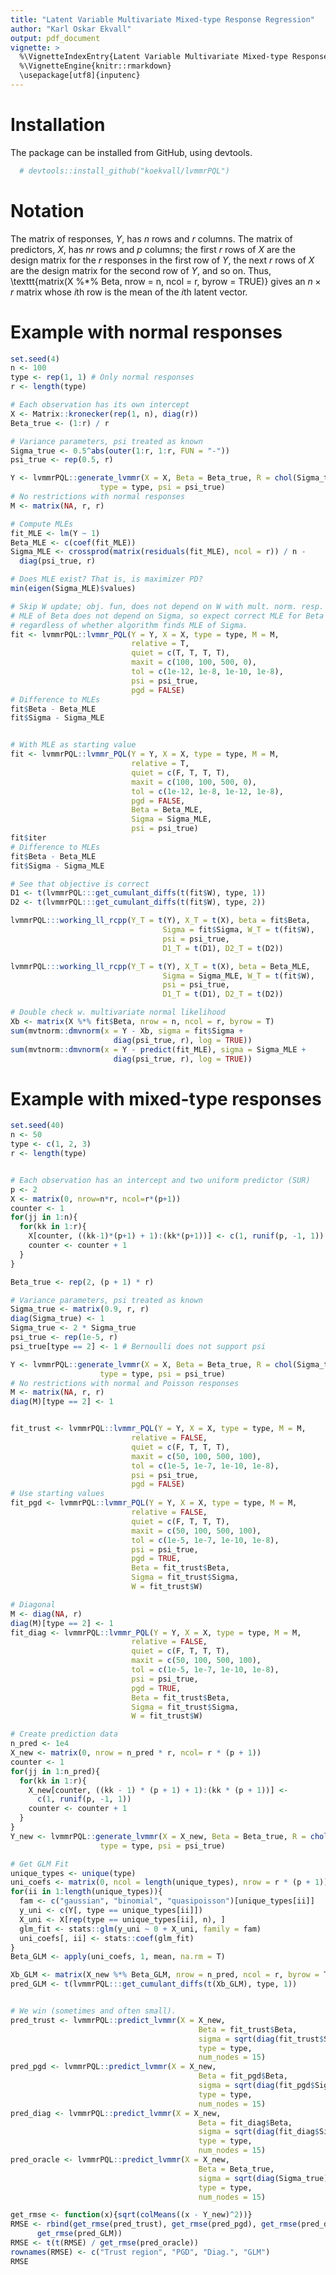 ```yaml
---
title: "Latent Variable Multivariate Mixed-type Response Regression"
author: "Karl Oskar Ekvall"
output: pdf_document
vignette: >
  %\VignetteIndexEntry{Latent Variable Multivariate Mixed-type Response Regression}
  %\VignetteEngine{knitr::rmarkdown}
  \usepackage[utf8]{inputenc}
---
```


# Installation

The package can be installed from GitHub, using devtools.

```r
  # devtools::install_github("koekvall/lvmmrPQL") 
```


# Notation

The matrix of responses, $Y$, has $n$ rows and $r$ columns. The matrix of predictors, $X$, has $nr$ rows and $p$ columns; the first $r$ rows of $X$ are the design matrix for the $r$ responses in the first row of $Y$, the next $r$ rows of $X$ are the design matrix for the second row of $Y$, and so on. Thus, \texttt{matrix(X %*% Beta, nrow = n, ncol = r, byrow = TRUE)} gives an $n\times r$ matrix whose $i$th row is the mean of the $i$th latent vector.

# Example with normal responses
```r
set.seed(4)
n <- 100
type <- rep(1, 1) # Only normal responses
r <- length(type)

# Each observation has its own intercept
X <- Matrix::kronecker(rep(1, n), diag(r))
Beta_true <- (1:r) / r

# Variance parameters, psi treated as known
Sigma_true <- 0.5^abs(outer(1:r, 1:r, FUN = "-"))
psi_true <- rep(0.5, r)

Y <- lvmmrPQL::generate_lvmmr(X = X, Beta = Beta_true, R = chol(Sigma_true),
                    type = type, psi = psi_true)
# No restrictions with normal responses
M <- matrix(NA, r, r)

# Compute MLEs
fit_MLE <- lm(Y ~ 1)
Beta_MLE <- c(coef(fit_MLE))
Sigma_MLE <- crossprod(matrix(residuals(fit_MLE), ncol = r)) / n -
  diag(psi_true, r)

# Does MLE exist? That is, is maximizer PD?
min(eigen(Sigma_MLE)$values)

# Skip W update; obj. fun, does not depend on W with mult. norm. resp.
# MLE of Beta does not depend on Sigma, so expect correct MLE for Beta
# regardless of whether algorithm finds MLE of Sigma.
fit <- lvmmrPQL::lvmmr_PQL(Y = Y, X = X, type = type, M = M,
                           relative = T,
                           quiet = c(T, T, T, T),
                           maxit = c(100, 100, 500, 0),
                           tol = c(1e-12, 1e-8, 1e-10, 1e-8),
                           psi = psi_true,
                           pgd = FALSE)
# Difference to MLEs
fit$Beta - Beta_MLE
fit$Sigma - Sigma_MLE


# With MLE as starting value
fit <- lvmmrPQL::lvmmr_PQL(Y = Y, X = X, type = type, M = M,
                           relative = T,
                           quiet = c(F, T, T, T),
                           maxit = c(100, 100, 500, 0),
                           tol = c(1e-12, 1e-8, 1e-12, 1e-8),
                           pgd = FALSE,
                           Beta = Beta_MLE,
                           Sigma = Sigma_MLE,
                           psi = psi_true)
fit$iter
# Difference to MLEs
fit$Beta - Beta_MLE
fit$Sigma - Sigma_MLE

# See that objective is correct
D1 <- t(lvmmrPQL:::get_cumulant_diffs(t(fit$W), type, 1))
D2 <- t(lvmmrPQL:::get_cumulant_diffs(t(fit$W), type, 2))

lvmmrPQL:::working_ll_rcpp(Y_T = t(Y), X_T = t(X), beta = fit$Beta,
                                  Sigma = fit$Sigma, W_T = t(fit$W),
                                  psi = psi_true,
                                  D1_T = t(D1), D2_T = t(D2))

lvmmrPQL:::working_ll_rcpp(Y_T = t(Y), X_T = t(X), beta = Beta_MLE,
                                  Sigma = Sigma_MLE, W_T = t(fit$W),
                                  psi = psi_true,
                                  D1_T = t(D1), D2_T = t(D2))

# Double check w. multivariate normal likelihood
Xb <- matrix(X %*% fit$Beta, nrow = n, ncol = r, byrow = T)
sum(mvtnorm::dmvnorm(x = Y - Xb, sigma = fit$Sigma +
                       diag(psi_true, r), log = TRUE))
sum(mvtnorm::dmvnorm(x = Y - predict(fit_MLE), sigma = Sigma_MLE +
                       diag(psi_true, r), log = TRUE))


```


# Example with mixed-type responses
```r
set.seed(40)
n <- 50
type <- c(1, 2, 3)
r <- length(type)


# Each observation has an intercept and two uniform predictor (SUR)
p <- 2
X <- matrix(0, nrow=n*r, ncol=r*(p+1))
counter <- 1
for(jj in 1:n){
  for(kk in 1:r){
    X[counter, ((kk-1)*(p+1) + 1):(kk*(p+1))] <- c(1, runif(p, -1, 1))
    counter <- counter + 1
  }
}

Beta_true <- rep(2, (p + 1) * r)

# Variance parameters, psi treated as known
Sigma_true <- matrix(0.9, r, r)
diag(Sigma_true) <- 1
Sigma_true <- 2 * Sigma_true
psi_true <- rep(1e-5, r)
psi_true[type == 2] <- 1 # Bernoulli does not support psi

Y <- lvmmrPQL::generate_lvmmr(X = X, Beta = Beta_true, R = chol(Sigma_true),
                    type = type, psi = psi_true)
# No restrictions with normal and Poisson responses
M <- matrix(NA, r, r)
diag(M)[type == 2] <- 1


fit_trust <- lvmmrPQL::lvmmr_PQL(Y = Y, X = X, type = type, M = M,
                           relative = FALSE,
                           quiet = c(F, T, T, T),
                           maxit = c(50, 100, 500, 100),
                           tol = c(1e-5, 1e-7, 1e-10, 1e-8),
                           psi = psi_true,
                           pgd = FALSE)
# Use starting values
fit_pgd <- lvmmrPQL::lvmmr_PQL(Y = Y, X = X, type = type, M = M,
                           relative = FALSE,
                           quiet = c(F, T, T, T),
                           maxit = c(50, 100, 500, 100),
                           tol = c(1e-5, 1e-7, 1e-10, 1e-8),
                           psi = psi_true,
                           pgd = TRUE,
                           Beta = fit_trust$Beta,
                           Sigma = fit_trust$Sigma,
                           W = fit_trust$W)

# Diagonal
M <- diag(NA, r)
diag(M)[type == 2] <- 1
fit_diag <- lvmmrPQL::lvmmr_PQL(Y = Y, X = X, type = type, M = M,
                           relative = FALSE,
                           quiet = c(F, T, T, T),
                           maxit = c(50, 100, 500, 100),
                           tol = c(1e-5, 1e-7, 1e-10, 1e-8),
                           psi = psi_true,
                           pgd = TRUE,
                           Beta = fit_trust$Beta,
                           Sigma = fit_trust$Sigma,
                           W = fit_trust$W)

# Create prediction data
n_pred <- 1e4
X_new <- matrix(0, nrow = n_pred * r, ncol= r * (p + 1))
counter <- 1
for(jj in 1:n_pred){
  for(kk in 1:r){
    X_new[counter, ((kk - 1) * (p + 1) + 1):(kk * (p + 1))] <-
      c(1, runif(p, -1, 1))
    counter <- counter + 1
  }
}
Y_new <- lvmmrPQL::generate_lvmmr(X = X_new, Beta = Beta_true, R = chol(Sigma_true),
                    type = type, psi = psi_true)

# Get GLM Fit
unique_types <- unique(type)
uni_coefs <- matrix(0, ncol = length(unique_types), nrow = r * (p + 1))
for(ii in 1:length(unique_types)){
  fam <- c("gaussian", "binomial", "quasipoisson")[unique_types[ii]]
  y_uni <- c(Y[, type == unique_types[ii]])
  X_uni <- X[rep(type == unique_types[ii], n), ]
  glm_fit <- stats::glm(y_uni ~ 0 + X_uni, family = fam)
  uni_coefs[, ii] <- stats::coef(glm_fit)
}
Beta_GLM <- apply(uni_coefs, 1, mean, na.rm = T)

Xb_GLM <- matrix(X_new %*% Beta_GLM, nrow = n_pred, ncol = r, byrow = T)
pred_GLM <- t(lvmmrPQL:::get_cumulant_diffs(t(Xb_GLM), type, 1))


# We win (sometimes and often small).
pred_trust <- lvmmrPQL::predict_lvmmr(X = X_new,
                                          Beta = fit_trust$Beta,
                                          sigma = sqrt(diag(fit_trust$Sigma)),
                                          type = type,
                                          num_nodes = 15)
pred_pgd <- lvmmrPQL::predict_lvmmr(X = X_new,
                                          Beta = fit_pgd$Beta,
                                          sigma = sqrt(diag(fit_pgd$Sigma)),
                                          type = type,
                                          num_nodes = 15)
pred_diag <- lvmmrPQL::predict_lvmmr(X = X_new,
                                          Beta = fit_diag$Beta,
                                          sigma = sqrt(diag(fit_diag$Sigma)),
                                          type = type,
                                          num_nodes = 15)
pred_oracle <- lvmmrPQL::predict_lvmmr(X = X_new,
                                          Beta = Beta_true,
                                          sigma = sqrt(diag(Sigma_true)),
                                          type = type,
                                          num_nodes = 15)

get_rmse <- function(x){sqrt(colMeans((x - Y_new)^2))}
RMSE <- rbind(get_rmse(pred_trust), get_rmse(pred_pgd), get_rmse(pred_diag), 
      get_rmse(pred_GLM))
RMSE <- t(t(RMSE) / get_rmse(pred_oracle))
rownames(RMSE) <- c("Trust region", "PGD", "Diag.", "GLM")
RMSE
```

